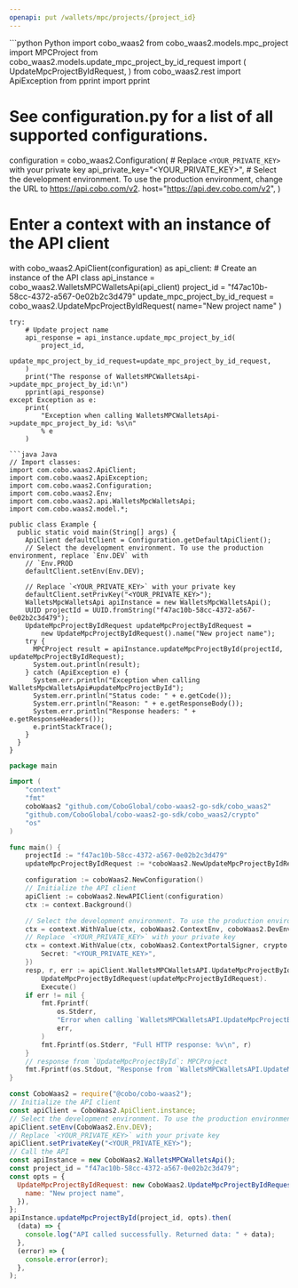 ```yaml
---
openapi: put /wallets/mpc/projects/{project_id}
---
```


<RequestExample>
```python Python
import cobo_waas2
from cobo_waas2.models.mpc_project import MPCProject
from cobo_waas2.models.update_mpc_project_by_id_request import (
    UpdateMpcProjectByIdRequest,
)
from cobo_waas2.rest import ApiException
from pprint import pprint

# See configuration.py for a list of all supported configurations.
configuration = cobo_waas2.Configuration(
    # Replace `<YOUR_PRIVATE_KEY>` with your private key
    api_private_key="<YOUR_PRIVATE_KEY>",
    # Select the development environment. To use the production environment, change the URL to https://api.cobo.com/v2.
    host="https://api.dev.cobo.com/v2",
)
# Enter a context with an instance of the API client
with cobo_waas2.ApiClient(configuration) as api_client:
    # Create an instance of the API class
    api_instance = cobo_waas2.WalletsMPCWalletsApi(api_client)
    project_id = "f47ac10b-58cc-4372-a567-0e02b2c3d479"
    update_mpc_project_by_id_request = cobo_waas2.UpdateMpcProjectByIdRequest(
        name="New project name"
    )

    try:
        # Update project name
        api_response = api_instance.update_mpc_project_by_id(
            project_id,
            update_mpc_project_by_id_request=update_mpc_project_by_id_request,
        )
        print("The response of WalletsMPCWalletsApi->update_mpc_project_by_id:\n")
        pprint(api_response)
    except Exception as e:
        print(
            "Exception when calling WalletsMPCWalletsApi->update_mpc_project_by_id: %s\n"
            % e
        )

```
```java Java
// Import classes:
import com.cobo.waas2.ApiClient;
import com.cobo.waas2.ApiException;
import com.cobo.waas2.Configuration;
import com.cobo.waas2.Env;
import com.cobo.waas2.api.WalletsMpcWalletsApi;
import com.cobo.waas2.model.*;

public class Example {
  public static void main(String[] args) {
    ApiClient defaultClient = Configuration.getDefaultApiClient();
    // Select the development environment. To use the production environment, replace `Env.DEV` with
    // `Env.PROD
    defaultClient.setEnv(Env.DEV);

    // Replace `<YOUR_PRIVATE_KEY>` with your private key
    defaultClient.setPrivKey("<YOUR_PRIVATE_KEY>");
    WalletsMpcWalletsApi apiInstance = new WalletsMpcWalletsApi();
    UUID projectId = UUID.fromString("f47ac10b-58cc-4372-a567-0e02b2c3d479");
    UpdateMpcProjectByIdRequest updateMpcProjectByIdRequest =
        new UpdateMpcProjectByIdRequest().name("New project name");
    try {
      MPCProject result = apiInstance.updateMpcProjectById(projectId, updateMpcProjectByIdRequest);
      System.out.println(result);
    } catch (ApiException e) {
      System.err.println("Exception when calling WalletsMpcWalletsApi#updateMpcProjectById");
      System.err.println("Status code: " + e.getCode());
      System.err.println("Reason: " + e.getResponseBody());
      System.err.println("Response headers: " + e.getResponseHeaders());
      e.printStackTrace();
    }
  }
}

```
```go Go
package main

import (
	"context"
	"fmt"
	coboWaas2 "github.com/CoboGlobal/cobo-waas2-go-sdk/cobo_waas2"
	"github.com/CoboGlobal/cobo-waas2-go-sdk/cobo_waas2/crypto"
	"os"
)

func main() {
	projectId := "f47ac10b-58cc-4372-a567-0e02b2c3d479"
	updateMpcProjectByIdRequest := *coboWaas2.NewUpdateMpcProjectByIdRequest("New project name")

	configuration := coboWaas2.NewConfiguration()
	// Initialize the API client
	apiClient := coboWaas2.NewAPIClient(configuration)
	ctx := context.Background()

	// Select the development environment. To use the production environment, replace coboWaas2.DevEnv with coboWaas2.ProdEnv
	ctx = context.WithValue(ctx, coboWaas2.ContextEnv, coboWaas2.DevEnv)
	// Replace `<YOUR_PRIVATE_KEY>` with your private key
	ctx = context.WithValue(ctx, coboWaas2.ContextPortalSigner, crypto.Ed25519Signer{
		Secret: "<YOUR_PRIVATE_KEY>",
	})
	resp, r, err := apiClient.WalletsMPCWalletsAPI.UpdateMpcProjectById(ctx, projectId).
		UpdateMpcProjectByIdRequest(updateMpcProjectByIdRequest).
		Execute()
	if err != nil {
		fmt.Fprintf(
			os.Stderr,
			"Error when calling `WalletsMPCWalletsAPI.UpdateMpcProjectById``: %v\n",
			err,
		)
		fmt.Fprintf(os.Stderr, "Full HTTP response: %v\n", r)
	}
	// response from `UpdateMpcProjectById`: MPCProject
	fmt.Fprintf(os.Stdout, "Response from `WalletsMPCWalletsAPI.UpdateMpcProjectById`: %v\n", resp)
}

```
```javascript JavaScript
const CoboWaas2 = require("@cobo/cobo-waas2");
// Initialize the API client
const apiClient = CoboWaas2.ApiClient.instance;
// Select the development environment. To use the production environment, replace `Env.DEV` with `Env.PROD`
apiClient.setEnv(CoboWaas2.Env.DEV);
// Replace `<YOUR_PRIVATE_KEY>` with your private key
apiClient.setPrivateKey("<YOUR_PRIVATE_KEY>");
// Call the API
const apiInstance = new CoboWaas2.WalletsMPCWalletsApi();
const project_id = "f47ac10b-58cc-4372-a567-0e02b2c3d479";
const opts = {
  UpdateMpcProjectByIdRequest: new CoboWaas2.UpdateMpcProjectByIdRequest({
    name: "New project name",
  }),
};
apiInstance.updateMpcProjectById(project_id, opts).then(
  (data) => {
    console.log("API called successfully. Returned data: " + data);
  },
  (error) => {
    console.error(error);
  },
);

```
</RequestExample>